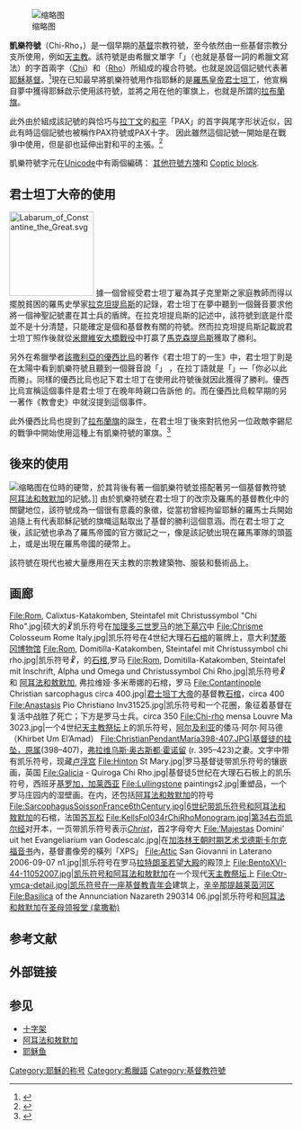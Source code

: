 [[File:Simple_Labarum2.svg|缩略图]]

'''凱樂符號'''（Chi-Rho，{{lang-el|ΧΡ}}）是一個早期的[[基督|基督]]宗教符號，至今依然由一些基督宗教分支所使用，例如[[天主教|天主教]]。該符號是由希臘文單字「{{lang|el|ΧΡΙΣΤΟΣ}}」（也就是基督一詞的希臘文寫法）的字首兩字{{lang|el|Χ}}（[[Chi|Chi]]）和{{lang|el|Ρ}}（[[Rho|Rho]]）所組成的複合符號。也就是說這個記號代表著[[耶穌基督|耶穌基督]]。<ref name=辭典>{{cite web|title=C字首|url=http://www.peterpoon.idv.hk/Resource/Dictionary/C.htm|work=天主教  英漢袖珍辭典|publisher=主徒會恒毅月刊社|accessdate=2013-05-06|archive-date=2013-10-19|archive-url=https://web.archive.org/web/20131019170222/http://www.peterpoon.idv.hk/Resource/Dictionary/C.htm|dead-url=no}}</ref>現在已知最早將凱樂符號用作指耶穌的是[[羅馬皇帝|羅馬皇帝]][[君士坦丁大帝|君士坦丁]]，他宣稱自夢中獲得耶穌啟示使用該符號，並將之用在他的軍旗上，也就是所謂的[[拉布蘭旗|拉布蘭旗]]。

此外由於組成該記號的{{lang|el|Ρ}}與{{lang|el|Χ}}恰巧与[[拉丁文|拉丁文]]的[[和平|和平]]「PAX」的首字與尾字形状近似，因此有時這個記號也被稱作PAX符號或PAX十字。 因此雖然這個記號一開始是在戰爭中使用，但是卻也延伸出對和平的主張。<ref>{{cite web|title=The Chi Rho Cross|url=http://www.seiyaku.com/customs/crosses/chi-rho.html|publisher=Seiyaku.com|accessdate=2013-05-18|archive-date=2013-04-06|archive-url=https://web.archive.org/web/20130406084006/http://www.seiyaku.com/customs/crosses/chi-rho.html|dead-url=no}}</ref>

凱樂符號字元在[[Unicode|Unicode]]中有兩個編碼：{{unichar|2627|Chi Rho}} [[其他的符號|其他符號方塊]]和 {{unichar|2CE9|Coptic symbol Khi Ro}} [[Coptic_(Unicode_block)|Coptic block]].

==君士坦丁大帝的使用==
[[File:Labarum_of_Constantine_the_Great.svg|150px]]
據一個曾經受君士坦丁雇為其子克里斯之家庭教師而得以擺脫貧困的羅馬史學家[[拉克坦提烏斯|拉克坦提烏斯]]的記錄，君士坦丁在夢中聽到一個聲音要求他將一個神聖記號畫在其士兵的盾牌。在拉克坦提烏斯的記述中，該符號到底是什麼並不是十分清楚，只能確定是個和基督教有關的符號。然而拉克坦提烏斯記載說君士坦丁照作後就從[[米爾維安大橋戰役|米爾維安大橋戰役]]中打贏了[[馬克森提烏斯|馬克森提烏斯]]獲取了勝利。

另外在希臘學者[[該撒利亞的優西比烏|該撒利亞的優西比烏]]的著作《君士坦丁的一生》中，君士坦丁則是在太陽中看到凱樂符號且聽到一個聲音說「{{lang|el|Εν Τούτῳ Νίκα}}」 ，在拉丁語就是「{{lang|la|in hoc signo vinces}}」—「你必以此而勝」。同樣的優西比烏也記下君士坦丁在使用此符號後就因此獲得了勝利。優西比烏宣稱這個事件是君士坦丁在晚年時親口告訴他 的。而在優西比烏較早期的另一著作《教會史》中就沒提到這個事件。

此外優西比烏也提到了[[拉布蘭旗|拉布蘭旗]]的誕生，在君士坦丁後來對抗他另一位政敵李錫尼的戰爭中開始使用這種上有凱樂符號的軍旗。<ref>{{CathEncy|wstitle=Labarum (Chi-Rho)}}</ref>

==後來的使用==
[[File:Double_Centenionalis_Magnentius-XR-s4017.jpg|缩略图]]在位時的硬幣，於其背後有著一個凱樂符號並搭配著另一個基督教符號[[阿耳法和敖默加|阿耳法和敖默加]]的記號。]]
由於凱樂符號在君士坦丁的改宗及羅馬的基督教化中的關鍵地位，該符號成為一個很有意義的象徵，從當初曾經拘留耶穌的羅馬士兵開始追隨上有代表耶穌記號的旗幟這點取出了基督的勝利這個意涵。而在君士坦丁之後，該記號也承為了羅馬帝國的官方徽記之一，像是該記號出現在羅馬軍隊的頭盔上，或是出現在羅馬帝國的硬幣上。

該符號在現代也被大量應用在天主教的宗教建築物、服裝和藝術品上。

==画廊==
<gallery class="center" widths="150" heights="150">
File:Rom, Calixtus-Katakomben, Steintafel mit Christussymbol "Chi Rho".jpg|硕大的☧凯乐符号在[[加理多三世|加理多三世]][[罗马|罗马]]的[[地下墓穴|地下墓穴]]中
File:Chrisme Colosseum Rome Italy.jpg|凯乐符号在4世纪大理石[[石棺|石棺]]的匾牌上，意大利[[梵蒂冈博物馆|梵蒂冈博物馆]]
File:Rom, Domitilla-Katakomben, Steintafel mit Christussymbol chi rho.jpg|凯乐符号☧，{{Internal link helper/en|弗拉维娅·多米蒂娜|Flavia Domitilla}}的[[石棺|石棺]],罗马
File:Rom, Domitilla-Katakomben, Steintafel mit Inschrift, Alpha und Omega und Christussymbol Chi Rho.jpg|凯乐符号☧ 和 [[阿耳法和敖默加|阿耳法和敖默加]], 弗拉维娅·多米蒂娜的石棺，罗马
File:Contantinople Christian sarcophagus circa 400.jpg|[[君士坦丁大帝|君士坦丁大帝]]的基督教[[石棺|石棺]]{{Internal link helper/en|基督符号|XI monogram}}，circa 400
File:Anastasis Pio Christiano Inv31525.jpg|凯乐符号和一个花圈，象征着基督在复活中战胜了死亡；下方是罗马士兵。circa 350
File:Chi-rho mensa Louvre Ma 3023.jpg|一个4世纪[[祭坛（天主教）|天主教祭坛]]上的凯乐符号，[[阿尔及利亚|阿尔及利亚]]的倭马·阿尔·阿马德（Khirbet Um El’Amad）
File:ChristianPendantMaria398-407.JPG|基督徒的挂坠，原属{{Internal link helper/en|西罗马帝国的玛丽亚女皇|Maria (empress)}}(398–407)，[[弗拉维乌斯·奥古斯都·霍诺留|弗拉维乌斯·奥古斯都·霍诺留]] (r. 395–423)之妻。文字中带有凯乐符号，现藏[[卢浮宫|卢浮宫]]
File:Hinton St Mary.jpg|罗马基督徒带凯乐符号的镶嵌画，英国{{Internal link helper/en|辛顿·圣玛丽镇|Hinton St. Mary}} 
File:Galicia - Quiroga Chi Rho.jpg|基督徒5世纪在大理石石板上的凯乐符号，西班牙[[基罗加|基罗加，加莱西亚]]
File:Lullingstone paintings2.jpg|重塑品，一个罗马庄园内的湿壁画。在{{Internal link helper/en|卢林斯通的罗马庄园|Lullingstone Roman Villa}}内，还包括[[阿耳法和敖默加|阿耳法和敖默加]]的符号
File:SarcophagusSoissonFrance6thCentury.jpg|6世纪带凯乐符号和[[阿耳法和敖默加|阿耳法和敖默加]]的石棺，法国[[苏瓦松|苏瓦松]]
File:KellsFol034rChiRhoMonogram.jpg|第34右页[[凯尔经|凯尔经]]对开本，一页带凯乐符号表示''[[基督|Christ]]''，首2字母夸大
File:‘Majestas Domini’ uit het Evangeliarium van Godescalc.jpg|在[[卡洛林艺术|加洛林王朝时期艺术]][[戈德斯卡尔克福音书|戈德斯卡尔克福音书]]內，基督畫像旁的橫列「XPS」
File:Attic San Giovanni in Laterano 2006-09-07 n1.jpg|凯乐符号在罗马[[拉特朗圣若望大殿|拉特朗圣若望大殿]]的殿顶上
File:BentoXVI-44-11052007.jpg|凯乐符号和[[阿耳法和敖默加|阿耳法和敖默加]]在一个现代[[天主教祭坛|天主教祭坛]]上
File:Otr-ymca-detail.jpg|凯乐符号在一座[[基督教青年会|基督教青年会]]建筑上，[[辛辛那提|辛辛那提]][[越莱茵河区|越莱茵河区]]
File:Basilica of the Annunciation Nazareth 290314 06.jpg|凯乐符号和[[阿耳法和敖默加|阿耳法和敖默加]]在[[圣母领报堂_(拿撒勒)|圣母领报堂 (拿撒勒)]]
</gallery>

== 参考文献 ==
{{Reflist}}

== 外部链接 ==
{{Commons category|Chi Rho}}

== 参见 ==
* [[十字架|十字架]]
* [[阿耳法和敖默加|阿耳法和敖默加]]
* [[耶稣鱼|耶稣鱼]]

{{Authority control}}
[[Category:耶穌的称号|Category:耶穌的称号]]
[[Category:希臘語|Category:希臘語]]
[[Category:基督教符號|Category:基督教符號]]